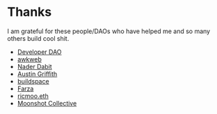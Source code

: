 # Thanks

I am grateful for these people/DAOs who have helped me and so many others build cool shit.

- [Developer DAO](https://twitter.com/developer_dao)
- [awkweb](https://twitter.com/awkweb)
- [Nader Dabit](https://twitter.com/dabit3)
- [Austin Griffith](https://twitter.com/austingriffith)
- [buildspace](https://buildspace.so)
- [Farza](https://twitter.com/farzatv)
- [ricmoo.eth](https://twitter.com/ricmoo)
- [Moonshot Collective](https://twitter.com/moonshotcollect)
